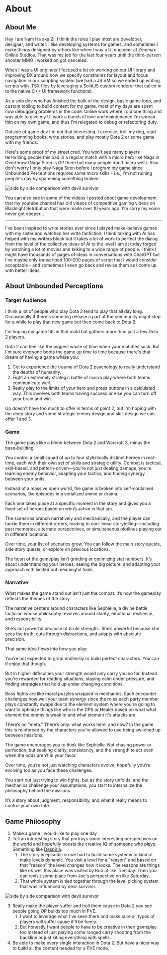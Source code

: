 <main>
<div class="m-2 mdx-content">

# About

## About Me

Hey I am Nam Ha aka Zi. I think the roles I play most are developer, designer, and writer. I like developing systems for games, and sometimes I make things designed by others like when I was a UI engineer at Zenimax Online Studios. That was my job for the last four years until the third-person shooter MMO I worked on got canceled. 

When I was a UI engineer I focused a lot on working on our UI library and improving DX around how we specify constraints for layout and focus navigation in our scripting system (we had a JS VM so we ended up writing scripts with .TSX files by leveraging a  SolidJS custom renderer that called in to the native C++ UI framework functions).

As a solo dev who has finished the bulk of the design, basic game loop, and custom tooling to build content for my game, most of my days are spent now debugging problems in the code. Unlike work where I did one thing and was able to give my UI work a bunch of love and maintenance I'm spread thin on my own game, and thus I'm relegated to debug or refactoring duty.

Outside of game dev I'm not that interesting. I exercise, troll my dog, read programming books, write stories, and play mostly Dota 2 or some game with my friends.

Here's some proof of my street cred. You won't see many players terrorizing people this bad in a regular match with a micro hero like Naga in Overthrow (Naga Siren is OP there but many people don't micro well). Also don't worry I only play Naga Siren before I program my game since Unbounded Perceptions requires some micro skills - i.e., I'm not ruining people's day by spamming something broken.

<img
  src="images/InsaneNaga.png"
  alt="side by side comparison with devil survivor"
/>

You can also see in some of the videos I posted about game development that my youtube channel has old videos of competitive gaming videos on Blacklight Retribution that were made over 10 years ago. I'm sorry my voice never got deeper...

---

I've been inspired to write stories ever since I played make-believe games with my sister and watched her write fanfiction. I think talking with AI has helped with my writers block but it takes a lot of work to perfect the dialog from the level of the collective ideas of AI to the level I am at today forged by watching a lot of movies and talking to a wide range of people. I think I might have thousands of pages of ideas in conversations with ChatGPT but I've maybe only transcribed 100-200 pages of script that I would consider acceptable - and sometimes I even go back and revise them as I come up with better ideas.

## About Unbounded Perceptions

### Target Audience

I think a lot of people who play Dota 2 tend to play that all day long. Occasionally if there's some big release a part of the community might stop for a while to play that new game but then come back to Dota 2. 

I'm hoping my game fits in that mold but gathers more than just a few Dota 2 players.

Dota 2 can feel like the biggest waste of time when your matches suck. But I'm sure everyone boots the game up time to time because there's that dream of having a game where you:

1. Get to experience the trauma of Dota 2 psychology to really understand the depths of humanity. 
2. Fight an extremely strategic battle of macro play where both teams communicate well.
3. Really play to the limits of your hero and press buttons in a calculated way. This involves both teams having success or else you can turn off your brain and win.

Up doesn't have too much to offer in terms of point 2, but I'm hoping with the deep story and some strategic enemy design and skill design we can offer 1 and 3.

### Game

The game plays like a blend between Dota 2 and Warcraft 3, minus the base-building.

You control a small squad of up to four stylistically distinct heroes in real-time, each with their own set of skills and strategic utility.
Combat is tactical, skill-based, and pattern-driven—you’re not just dealing damage, you’re learning enemy behavior, adapting your tactics, and finding synergy between your units.

Instead of a massive open world, the game is broken into self-contained scenarios, like episodes in a serialized anime or drama.

Each one takes place at a specific moment in the story and gives you a fixed set of heroes based on who’s active in that arc.

The scenarios branch narratively and mechanically, and the player can tackle them in different orders, leading to non-linear storytelling—including past memories, alternate perspectives, or simultaneous plotlines playing out in different locations.

Over time, your list of scenarios grow. You can follow the main story quests, side story quests, or explore on previous locations.

The heart of the gameplay isn’t grinding or optimizing stat numbers. It’s about understanding your heroes, seeing the big picture, and adapting your approach with limited but meaningful tools.

### Narrative

What makes the game stand out isn’t just the combat. it’s how the gameplay reflects the themes of the story.

The narrative centers around characters like Sephielle, a divine battle tactician whose philosophy revolves around clarity, emotional resilience, and responsibility.

She’s not powerful because of brute strength.. She’s powerful because she sees the truth, cuts through distractions, and adapts with absolute precision.

That same idea flows into how you play:

You’re not expected to grind endlessly or build perfect characters. You can if enjoy that though.

But in higher difficulties your strength would only carry you so far. Instead you’re rewarded for reading situations, staying calm under pressure, and finding strategies that hold up under changing conditions.

Boss fights are like moral puzzles wrapped in mechanics. Each encounter challenges how well your team synergy since the roles each party member plays constantly swaps due to the element system where you're going to want to optimize things like who is the DPS or Healer based on what what element the enemy is weak to and what element it's attacks are.

There’s no “meta.” There’s only: what works here, and now? In the game this is reinforced by the characters you're allowed to use being switched up between missions.

The game encourages you to think like Sephielle. Not chasing power or perfection, but seeking clarity, consistency, and the strength to act even when the odds aren’t in your favor.

Over time, you’re not just watching characters evolve, hopefully you're evolving too as you face these challenges.

You start out just trying to win fights, but as the story unfolds, and the mechanics challenge your assumptions, you start to internalize the philosophy behind the missions.

It’s a story about judgment, responsibility, and what it really means to control your own fate.

## Game Philosophy

1. Make a game I would like to play one day
2. Tell an interesting story that portrays some interesting perspectives on the world and hopefully boosts the creative IQ of someone who plays. Something like [Despiria](https://youtu.be/de-8Vz5Ng0A?si=nC69ojDE1z9fNgi-).
    1. The story is episodic so we had to build some systems to kind of make levels dynamic. You visit a level for a "reason" and based on that "reason" the level changes how it looks. The reasons are things like ok well this place was visited by Bob at like Tuesday. Then you can revisit some place from Joe's perspective on like Saturday.
    2. That whole system is tied together through the level picking system that was influenced by devil survivor.

<img src="images/sidebyside.png" alt="side by side comparison with devil survivor"/>

3. Really make the player suffer and troll them cause in Dota 2 you see people going OP builds too much in PVE. 
    1. I want to leverage what I've seen there and make sure all types of players will suffer cause it'll be funny.
    2. But honestly I want people to have to be creative in their gameplay too instead of just playing some ranged carry shooting from the backline or just kiting everything with spells.
4. Be able to make every single interaction in Dota 2. But have a nicer way to build all the content needed for a PVE mode.

</div>
</main>
